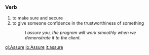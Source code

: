 =={{en}}==
===Verb===
#to make sure and secure
#to give someone confidence in the trustworthiness of something
#:''I assure you, the program will work smoothly when we demonstrate it to the client.''

[[gl:Assure]]
[[io:Assure]]
[[it:assure]]